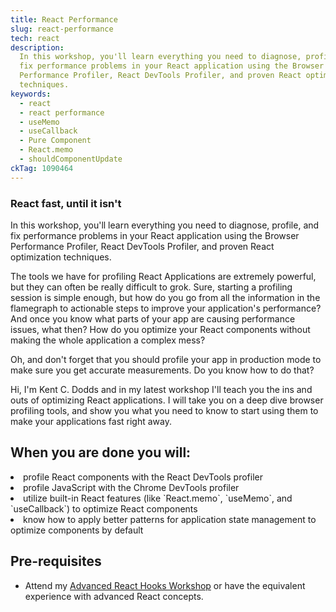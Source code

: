 ```yaml
---
title: React Performance
slug: react-performance
tech: react
description:
  In this workshop, you'll learn everything you need to diagnose, profile, and
  fix performance problems in your React application using the Browser
  Performance Profiler, React DevTools Profiler, and proven React optimization
  techniques.
keywords:
  - react
  - react performance
  - useMemo
  - useCallback
  - Pure Component
  - React.memo
  - shouldComponentUpdate
ckTag: 1090464
---
```



### React fast, until it isn't

In this workshop, you'll learn everything you need to diagnose, profile, and fix
performance problems in your React application using the Browser Performance
Profiler, React DevTools Profiler, and proven React optimization techniques.

The tools we have for profiling React Applications are extremely powerful, but
they can often be really difficult to grok. Sure, starting a profiling session
is simple enough, but how do you go from all the information in the flamegraph
to actionable steps to improve your application's performance? And once you know
what parts of your app are causing performance issues, what then? How do you
optimize your React components without making the whole application a complex
mess?

Oh, and don't forget that you should profile your app in production mode to make
sure you get accurate measurements. Do you know how to do that?

Hi, I'm Kent C. Dodds and in my latest workshop I'll teach you the ins and outs
of optimizing React applications. I will take you on a deep dive browser
profiling tools, and show you what you need to know to start using them to make
your applications fast right away.

## When you are done you will:

<List>
  <Li check>profile React components with the React DevTools profiler</Li>
  <Li check>profile JavaScript with the Chrome DevTools profiler</Li>
  <Li check>
    utilize built-in React features (like `React.memo`, `useMemo`, and
    `useCallback`) to optimize React components
  </Li>
  <Li check>
    know how to apply better patterns for application state management to
    optimize components by default
  </Li>
</List>

## Pre-requisites

- Attend my [Advanced React Hooks Workshop](/workshops/advanced-react-hooks) or
  have the equivalent experience with advanced React concepts.
